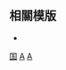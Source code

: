 <includeonly><!-- 在這裡加入模板的保護標識 --></includeonly><noinclude>{{Documentation subpage}}</noinclude>
<!-- 在本行下編輯模板說明 -->
== 相關模版 ==
* {{Tl|ASEAN}}

<includeonly>
<!-- 本行下加入模板的分類 -->
[[Category:亚细安|国]]
[[Category:亚洲国家模板|A]]
[[Category:国际组织导航模板|A]]
</includeonly>